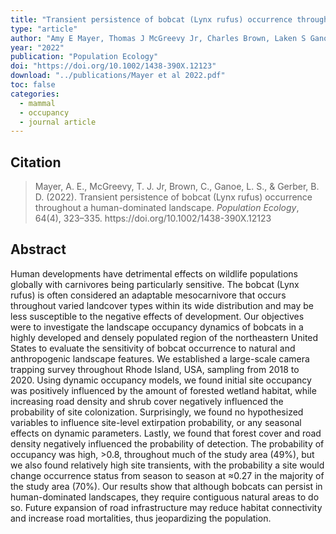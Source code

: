 ```yaml
---
title: "Transient persistence of bobcat (Lynx rufus) occurrence throughout a human‐dominated landscape"
type: "article"
author: "Amy E Mayer, Thomas J McGreevy Jr, Charles Brown, Laken S Ganoe, Brian D Gerber"
year: "2022"
publication: "Population Ecology"
doi: "https://doi.org/10.1002/1438-390X.12123"
download: "../publications/Mayer et al 2022.pdf"
toc: false
categories:
  - mammal
  - occupancy
  - journal article
---
```


## Citation 

> Mayer, A. E., McGreevy, T. J. Jr, Brown, C., Ganoe, L. S., & Gerber, B. D. (2022). Transient persistence of bobcat (Lynx rufus) occurrence throughout a human-dominated landscape. *Population Ecology*, 64(4), 323–335. https://doi.org/10.1002/1438-390X.12123

## Abstract

Human developments have detrimental effects on wildlife populations globally with carnivores being particularly sensitive. The bobcat (Lynx rufus) is often considered an adaptable mesocarnivore that occurs throughout varied landcover types within its wide distribution and may be less susceptible to the negative effects of development. Our objectives were to investigate the landscape occupancy dynamics of bobcats in a highly developed and densely populated region of the northeastern United States to evaluate the sensitivity of bobcat occurrence to natural and anthropogenic landscape features. We established a large-scale camera trapping survey throughout Rhode Island, USA, sampling from 2018 to 2020. Using dynamic occupancy models, we found initial site occupancy was positively influenced by the amount of forested wetland habitat, while increasing road density and shrub cover negatively influenced the probability of site colonization. Surprisingly, we found no hypothesized variables to influence site-level extirpation probability, or any seasonal effects on dynamic parameters. Lastly, we found that forest cover and road density negatively influenced the probability of detection. The probability of occupancy was high, >0.8, throughout much of the study area (49%), but we also found relatively high site transients, with the probability a site would change occurrence status from season to season at ≈0.27 in the majority of the study area (70%). Our results show that although bobcats can persist in human-dominated landscapes, they require contiguous natural areas to do so. Future expansion of road infrastructure may reduce habitat connectivity and increase road mortalities, thus jeopardizing the population.